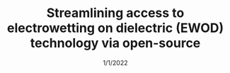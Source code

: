 ---
title: "Streamlining access to electrowetting on dielectric (EWOD) technology via open-source"
description: "eDrops Community is an open-source platform designed to <strong>democratize access</strong> to EWOD technology, enabling users to <strong>create and share</strong> their own EWOD projects and designs."
tags: ["internship @ucla", "ui design"]
image: "../../images/covers/eDrops.jpg"
alt: "eDrops Community"
date: "1/1/2022"
---
